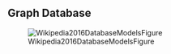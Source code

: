 ## Graph Database

![Wikipedia2016DatabaseModelsFigure](./images/database-models-graph-example-opensource-com.png)

